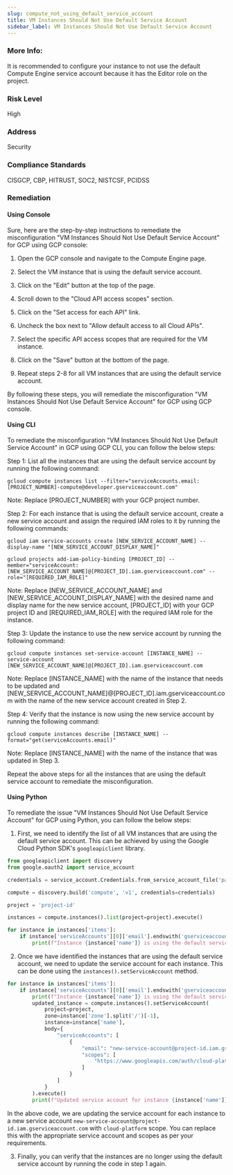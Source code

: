 ```yaml
---
slug: compute_not_using_default_service_account
title: VM Instances Should Not Use Default Service Account
sidebar_label: VM Instances Should Not Use Default Service Account
---
```


### More Info:

It is recommended to configure your instance to not use the default Compute Engine service account because it has the Editor role on the project.

### Risk Level

High

### Address

Security

### Compliance Standards

CISGCP, CBP, HITRUST, SOC2, NISTCSF, PCIDSS
### Remediation

#### Using Console

Sure, here are the step-by-step instructions to remediate the misconfiguration "VM Instances Should Not Use Default Service Account" for GCP using GCP console:

1. Open the GCP console and navigate to the Compute Engine page.

2. Select the VM instance that is using the default service account.

3. Click on the "Edit" button at the top of the page.

4. Scroll down to the "Cloud API access scopes" section.

5. Click on the "Set access for each API" link.

6. Uncheck the box next to "Allow default access to all Cloud APIs".

7. Select the specific API access scopes that are required for the VM instance.

8. Click on the "Save" button at the bottom of the page.

9. Repeat steps 2-8 for all VM instances that are using the default service account.

By following these steps, you will remediate the misconfiguration "VM Instances Should Not Use Default Service Account" for GCP using GCP console.

#### Using CLI

To remediate the misconfiguration "VM Instances Should Not Use Default Service Account" in GCP using GCP CLI, you can follow the below steps:

Step 1: List all the instances that are using the default service account by running the following command:

```
gcloud compute instances list --filter="serviceAccounts.email:[PROJECT_NUMBER]-compute@developer.gserviceaccount.com"
```

Note: Replace [PROJECT_NUMBER] with your GCP project number.

Step 2: For each instance that is using the default service account, create a new service account and assign the required IAM roles to it by running the following commands:

```
gcloud iam service-accounts create [NEW_SERVICE_ACCOUNT_NAME] --display-name "[NEW_SERVICE_ACCOUNT_DISPLAY_NAME]"

gcloud projects add-iam-policy-binding [PROJECT_ID] --member="serviceAccount:[NEW_SERVICE_ACCOUNT_NAME]@[PROJECT_ID].iam.gserviceaccount.com" --role="[REQUIRED_IAM_ROLE]"
```

Note: Replace [NEW_SERVICE_ACCOUNT_NAME] and [NEW_SERVICE_ACCOUNT_DISPLAY_NAME] with the desired name and display name for the new service account, [PROJECT_ID] with your GCP project ID and [REQUIRED_IAM_ROLE] with the required IAM role for the instance.

Step 3: Update the instance to use the new service account by running the following command:

```
gcloud compute instances set-service-account [INSTANCE_NAME] --service-account [NEW_SERVICE_ACCOUNT_NAME]@[PROJECT_ID].iam.gserviceaccount.com
```

Note: Replace [INSTANCE_NAME] with the name of the instance that needs to be updated and [NEW_SERVICE_ACCOUNT_NAME]@[PROJECT_ID].iam.gserviceaccount.com with the name of the new service account created in Step 2.

Step 4: Verify that the instance is now using the new service account by running the following command:

```
gcloud compute instances describe [INSTANCE_NAME] --format="get(serviceAccounts.email)"
```

Note: Replace [INSTANCE_NAME] with the name of the instance that was updated in Step 3.

Repeat the above steps for all the instances that are using the default service account to remediate the misconfiguration.

#### Using Python

To remediate the issue "VM Instances Should Not Use Default Service Account" for GCP using Python, you can follow the below steps:

1. First, we need to identify the list of all VM instances that are using the default service account. This can be achieved by using the Google Cloud Python SDK's `googleapiclient` library.

```python
from googleapiclient import discovery
from google.oauth2 import service_account

credentials = service_account.Credentials.from_service_account_file('path/to/credentials.json')

compute = discovery.build('compute', 'v1', credentials=credentials)

project = 'project-id'

instances = compute.instances().list(project=project).execute()

for instance in instances['items']:
    if instance['serviceAccounts'][0]['email'].endswith('gserviceaccount.com'):
        print(f"Instance {instance['name']} is using the default service account.")
```

2. Once we have identified the instances that are using the default service account, we need to update the service account for each instance. This can be done using the `instances().setServiceAccount` method.

```python
for instance in instances['items']:
    if instance['serviceAccounts'][0]['email'].endswith('gserviceaccount.com'):
        print(f"Instance {instance['name']} is using the default service account.")
        updated_instance = compute.instances().setServiceAccount(
            project=project,
            zone=instance['zone'].split('/')[-1],
            instance=instance['name'],
            body={
                "serviceAccounts": [
                    {
                        "email": "new-service-account@project-id.iam.gserviceaccount.com",
                        "scopes": [
                            "https://www.googleapis.com/auth/cloud-platform"
                        ]
                    }
                ]
            }
        ).execute()
        print(f"Updated service account for instance {instance['name']} to new-service-account@project-id.iam.gserviceaccount.com.")
```

In the above code, we are updating the service account for each instance to a new service account `new-service-account@project-id.iam.gserviceaccount.com` with `cloud-platform` scope. You can replace this with the appropriate service account and scopes as per your requirements.

3. Finally, you can verify that the instances are no longer using the default service account by running the code in step 1 again.



